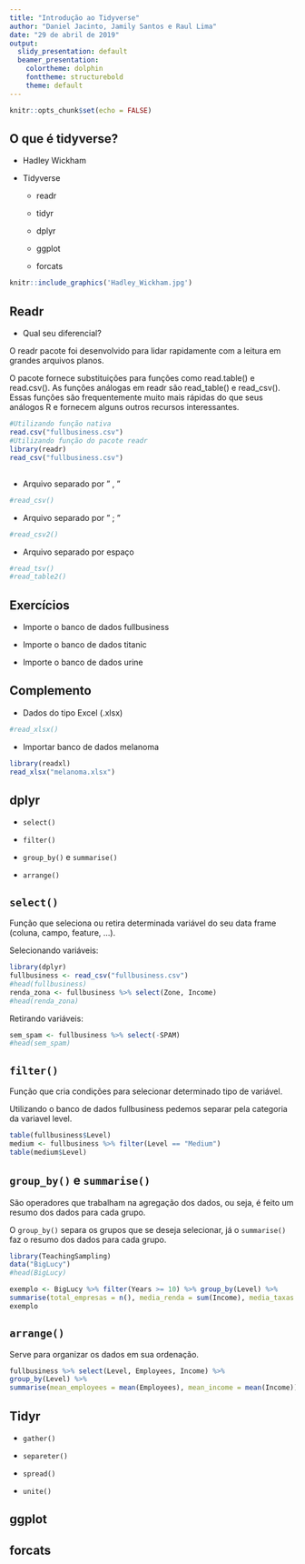 ```yaml
---
title: "Introdução ao Tidyverse"
author: "Daniel Jacinto, Jamily Santos e Raul Lima"
date: "29 de abril de 2019"
output:
  slidy_presentation: default
  beamer_presentation:
    colortheme: dolphin
    fonttheme: structurebold
    theme: default
---
```


```r
knitr::opts_chunk$set(echo = FALSE)
```

## O que é tidyverse?
- Hadley Wickham
 
 - Tidyverse
    
    - readr
    
    - tidyr
 
    - dplyr
 
    - ggplot
    
    - forcats


```r
knitr::include_graphics('Hadley_Wickham.jpg')
```

## Readr
  - Qual seu diferencial?
  
  O readr pacote foi desenvolvido para lidar rapidamente com a leitura em grandes arquivos planos.
  
  O pacote fornece substituições para funções como read.table() e read.csv(). As funções análogas em readr são read_table() e read_csv(). Essas funções são frequentemente muito mais rápidas do que seus análogos R e fornecem alguns outros recursos interessantes.

```r
#Utilizando função nativa
read.csv("fullbusiness.csv")
#Utilizando função do pacote readr
library(readr)
read_csv("fullbusiness.csv")
```
##

  - Arquivo separado por " , "
```r
#read_csv()
```
  - Arquivo separado por " ; "
```r
#read_csv2()
```
  - Arquivo separado por espaço
```r
#read_tsv()
#read_table2()
```
## Exercícios

  - Importe o banco de dados fullbusiness
  
  - Importe o banco de dados titanic
  
  - Importe o banco de dados urine

## Complemento

  - Dados do tipo Excel (.xlsx)
```r
#read_xlsx()
```

  - Importar banco de dados melanoma

```r
library(readxl)
read_xlsx("melanoma.xlsx")
```


## dplyr

- `select()`

- `filter()`

- `group_by()` e `summarise()`

- `arrange()`



## `select()`

Função que seleciona ou retira determinada variável do seu data frame (coluna, campo, feature, ...).

Selecionando variáveis:
```r
library(dplyr)
fullbusiness <- read_csv("fullbusiness.csv")
#head(fullbusiness)
renda_zona <- fullbusiness %>% select(Zone, Income)
#head(renda_zona)
```
Retirando variáveis:
```r
sem_spam <- fullbusiness %>% select(-SPAM)
#head(sem_spam)
```

## `filter()`

Função que cria condições para selecionar determinado tipo de variável.

Utilizando o banco de dados fullbusiness pedemos separar pela categoria da variavel level.
```r
table(fullbusiness$Level)
medium <- fullbusiness %>% filter(Level == "Medium")
table(medium$Level)
```

## `group_by()` e `summarise()`

São operadores que trabalham na agregação dos dados, ou seja, é feito um resumo dos dados para cada grupo.

O `group_by()` separa os grupos que se deseja selecionar, já o `summarise()` faz o resumo dos dados para cada grupo.

```r
library(TeachingSampling)
data("BigLucy")
#head(BigLucy)

exemplo <- BigLucy %>% filter(Years >= 10) %>% group_by(Level) %>%
summarise(total_empresas = n(), media_renda = sum(Income), media_taxas = mean(Taxes))
exemplo
```



## `arrange()`
Serve para organizar os dados em sua ordenação.

```r
fullbusiness %>% select(Level, Employees, Income) %>%
group_by(Level) %>%
summarise(mean_employees = mean(Employees), mean_income = mean(Income)) %>% arrange()
```


## Tidyr

- `gather()`

- `separeter()`

- `spread()`

- `unite()`

## ggplot

## forcats
